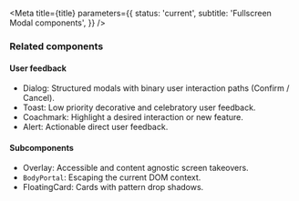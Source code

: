

<Meta
  title={title}
  parameters={{
    status: 'current',
    subtitle: 'Fullscreen Modal components',
  }}
/>

### Related components

#### User feedback

- <LinkTo component="Dialog">Dialog</LinkTo>: Structured modals with binary user
  interaction paths (Confirm / Cancel).
- <LinkTo component="Toast">Toast</LinkTo>: Low priority decorative and
  celebratory user feedback.
- <LinkTo component="Coachmark">Coachmark</LinkTo>: Highlight a desired
  interaction or new feature.
- <LinkTo component="Alert">Alert</LinkTo>: Actionable direct user feedback.

#### Subcomponents

- <LinkTo component="Overlay">Overlay</LinkTo>: Accessible and content agnostic
  screen takeovers.
- `BodyPortal`: Escaping the current DOM context.
- <LinkTo component="FloatingCard">FloatingCard</LinkTo>: Cards with pattern
  drop shadows.

<TableOfContents />
